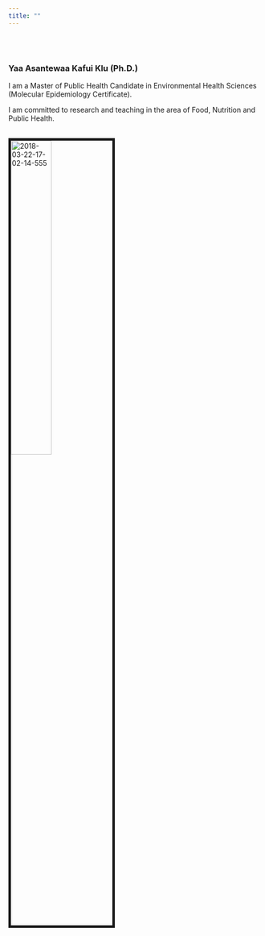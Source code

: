 ```yaml
---
title: ""
---
```



<br>
</br>

### Yaa Asantewaa Kafui Klu (Ph.D.)

I am a Master of Public Health Candidate in Environmental Health Sciences (Molecular Epidemiology Certificate).

I am committed to research and teaching in the area of Food, Nutrition and Public Health.


<br><img src="images/2018-03-22-17-02-14-555.jpg" alt="2018-03-22-17-02-14-555" style="width:40%; border:5px solid">






